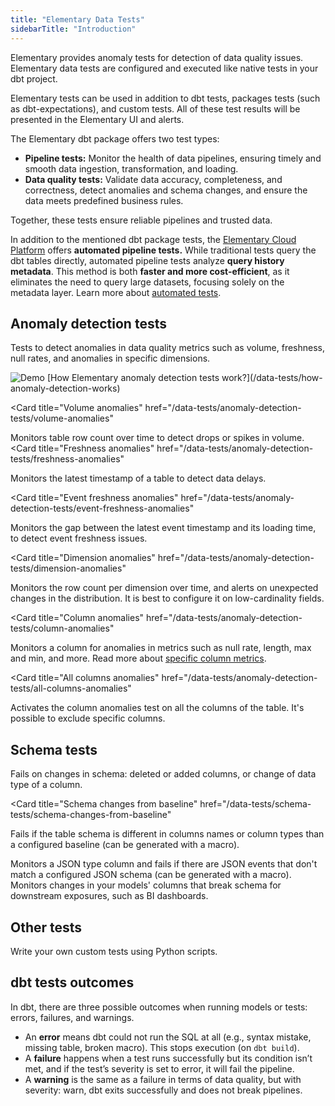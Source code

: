 ```yaml
---
title: "Elementary Data Tests"
sidebarTitle: "Introduction"
---
```





Elementary provides anomaly tests for detection of data quality issues.
Elementary data tests are configured and executed like native tests in your dbt project.

Elementary tests can be used in addition to dbt tests, packages tests (such as dbt-expectations), and custom tests.
All of these test results will be presented in the Elementary UI and alerts.

The Elementary dbt package offers two test types:

- **Pipeline tests:** Monitor the health of data pipelines, ensuring timely and smooth data ingestion, transformation, and loading.
- **Data quality tests:** Validate data accuracy, completeness, and correctness, detect anomalies and schema changes, and ensure the data meets predefined business rules.

Together, these tests ensure reliable pipelines and trusted data.

In addition to the mentioned dbt package tests, the [Elementary Cloud Platform](https://docs.elementary-data.com/cloud/introduction) offers **automated pipeline tests.** While traditional tests query the dbt tables directly, automated pipeline tests analyze **query history metadata**. This method is both **faster and more cost-efficient**, as it eliminates the need to query large datasets, focusing solely on the metadata layer. Learn more about [automated tests](https://docs.elementary-data.com/features/anomaly-detection/automated-monitors).

<TestsCards />

## Anomaly detection tests

Tests to detect anomalies in data quality metrics such as volume, freshness, null rates, and anomalies in specific dimensions.

<Tooltip tip="Anomaly detection test result example from Elementary report">
  <img src="/pics/anomalies/anomaly-example.png" alt="Demo" />
</Tooltip>

<Tip>
  [How Elementary anomaly detection tests
  work?](/data-tests/how-anomaly-detection-works)
</Tip>

<Card
  title="Volume anomalies"
  href="/data-tests/anomaly-detection-tests/volume-anomalies"
>
  Monitors table row count over time to detect drops or spikes in volume.
</Card>
<Card
  title="Freshness anomalies"
  href="/data-tests/anomaly-detection-tests/freshness-anomalies"
>
  Monitors the latest timestamp of a table to detect data delays.
</Card>

<Card
  title="Event freshness anomalies"
  href="/data-tests/anomaly-detection-tests/event-freshness-anomalies"
>
  Monitors the gap between the latest event timestamp and its loading time, to
  detect event freshness issues.
</Card>

<Card
  title="Dimension anomalies"
  href="/data-tests/anomaly-detection-tests/dimension-anomalies"
>
  Monitors the row count per dimension over time, and alerts on unexpected
  changes in the distribution. It is best to configure it on low-cardinality
  fields.
</Card>

<Card
  title="Column anomalies"
  href="/data-tests/anomaly-detection-tests/column-anomalies"
>
  Monitors a column for anomalies in metrics such as null rate, length, max and
  min, and more. Read more about [specific column
  metrics](/data-tests/anomaly-detection-configuration/column-anomalies).
</Card>

<Card
  title="All columns anomalies"
  href="/data-tests/anomaly-detection-tests/all-columns-anomalies"
>
  Activates the column anomalies test on all the columns of the table. It's
  possible to exclude specific columns.
</Card>

## Schema tests

<Card title="Schema changes" href="/data-tests/schema-tests/schema-changes">
  Fails on changes in schema: deleted or added columns, or change of data type
  of a column.
</Card>

<Card
  title="Schema changes from baseline"
  href="/data-tests/schema-tests/schema-changes-from-baseline"
>
  Fails if the table schema is different in columns names or column types than a
  configured baseline (can be generated with a macro).
</Card>

<Card title="JSON schema" href="/data-tests/schema-tests/json-schema">
  Monitors a JSON type column and fails if there are JSON events that don't
  match a configured JSON schema (can be generated with a macro).
</Card>

<Card title="Exposure schema" href="/data-tests/schema-tests/exposure-tests">
  Monitors changes in your models' columns that break schema for downstream
  exposures, such as BI dashboards.
</Card>

## Other tests

<Card title="Python tests" href="/data-tests/python-tests">
  Write your own custom tests using Python scripts.
</Card>

## dbt tests outcomes

In dbt, there are three possible outcomes when running models or tests: errors, failures, and warnings.
- An **error** means dbt could not run the SQL at all (e.g., syntax mistake, missing table, broken macro). This stops execution (on `dbt build`).
- A **failure** happens when a test runs successfully but its condition isn’t met, and if the test’s severity is set to error, it will fail the pipeline.
- A **warning** is the same as a failure in terms of data quality, but with severity: warn, dbt exits successfully and does not break pipelines.
